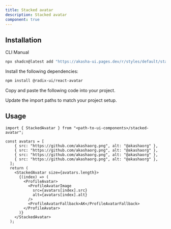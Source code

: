 ```yaml
---
title: Stacked avatar
description: Stacked avatar
component: true
---
```


<ComponentPreview
  name="stacked-avatar-demo"
  description="A stacked avatar component."
/>

## Installation

<Tabs defaultValue="cli">

<TabsList>
  <TabsTrigger value="cli">CLI</TabsTrigger>
  <TabsTrigger value="manual">Manual</TabsTrigger>
</TabsList>
<TabsContent value="cli">

```bash
npx shadcn@latest add "https://akasha-ui.pages.dev/r/styles/default/stacked-avatar.json"
```

</TabsContent>

<TabsContent value="manual">

<Steps>

<Step>Install the following dependencies:</Step>

```bash
npm install @radix-ui/react-avatar
```

<Step>Copy and paste the following code into your project.</Step>

<ComponentSource name="stacked-avatar" />

<Step>Update the import paths to match your project setup.</Step>

</Steps>

</TabsContent>

</Tabs>

## Usage

```tsx
import { StackedAvatar } from "<path-to-ui-components>/stacked-avatar";
```

```tsx
const avatars = [
    { src: "https://github.com/akashaorg.png", alt: "@akashaorg" },
    { src: "https://github.com/akashaorg.png", alt: "@akashaorg" },
    { src: "https://github.com/akashaorg.png", alt: "@akashaorg" },
    { src: "https://github.com/akashaorg.png", alt: "@akashaorg" },
  ];
  return (
    <StackedAvatar size={avatars.length}>
      {(index) => (
        <ProfileAvatar>
          <ProfileAvatarImage
            src={avatars[index].src}
            alt={avatars[index].alt}
          />
          <ProfileAvatarFallback>AK</ProfileAvatarFallback>
        </ProfileAvatar>
      )}
    </StackedAvatar>
  );
```
